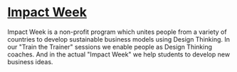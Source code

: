 # [Impact Week](https://www.impactweek.se)



Impact Week is a non-profit program which unites people from a variety of countries to develop sustainable business models using Design Thinking. In our "Train the Trainer"​ sessions we enable people as Design Thinking coaches. And in the actual "Impact Week"​ we help students to develop new business ideas.
